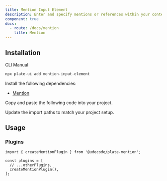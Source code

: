 ```yaml
---
title: Mention Input Element
description: Enter and specify mentions or references within your content.
component: true
docs:
  - route: /docs/mention
    title: Mention
---
```


<ComponentPreview name="playground-demo" id="mention" />

## Installation

<Tabs defaultValue="cli">

<TabsList>
<TabsTrigger value="cli">CLI</TabsTrigger>
<TabsTrigger value="manual">Manual</TabsTrigger>
</TabsList>
<TabsContent value="cli">

```bash
npx plate-ui add mention-input-element
```

</TabsContent>

<TabsContent value="manual">

<Steps>

<Step>

Install the following dependencies:

- [Mention](/docs/combobox)

</Step>

<Step>

Copy and paste the following code into your project.

</Step>

<ComponentSource name="mention-input-element" />

<Step>

Update the import paths to match your project setup.

</Step>

</Steps>

</TabsContent>

</Tabs>

## Usage

### Plugins

```tsx
import { createMentionPlugin } from '@udecode/plate-mention';

const plugins = [
  // ...otherPlugins,
  createMentionPlugin(),
];
```
